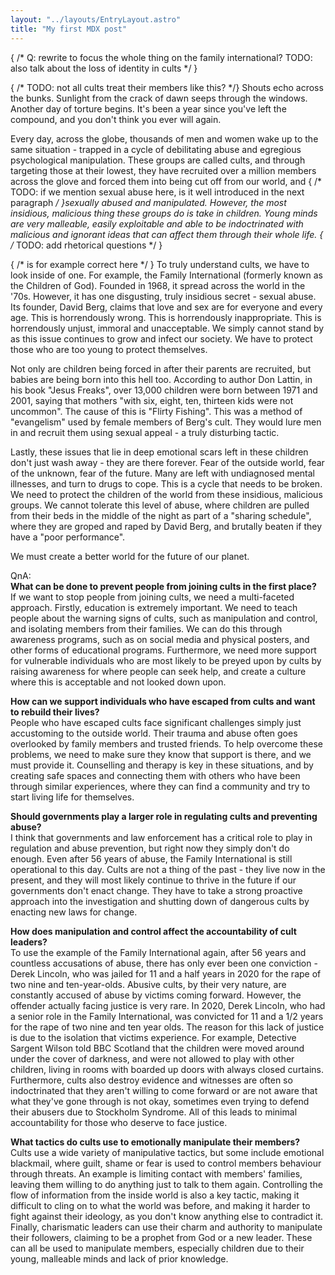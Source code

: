 ```yaml
---
layout: "../layouts/EntryLayout.astro"
title: "My first MDX post"
---
```

{ /* Q: rewrite to focus the whole thing on the family international? TODO: also talk about the loss of identity in cults */ }

{ /* TODO: not all cults treat their members like this? */}
Shouts echo across the bunks. Sunlight from the crack of dawn seeps through the windows. Another day of torture begins. It's been a year since you've left the compound, and you don't think you ever will again. 

Every day, across the globe, thousands of men and women wake up to the same situation - trapped in a cycle of debilitating abuse and egregious psychological manipulation. These groups are called cults, and through targeting those at their lowest, they have recruited over a million members across the glove and forced them into being cut off from our world, and { /* TODO: if we mention sexual abuse here, is it well introduced in the next paragraph */ }sexually abused and manipulated.  However, the most insidious, malicious thing these groups do is take in children. Young minds are very malleable, easily exploitable and able to be indoctrinated with malicious and ignorant ideas that can affect them through their whole life. 
{ /* TODO: add rhetorical questions */ }

{ /* is for example correct here */ }
To truly understand cults, we have to look inside of one. For example, the Family International (formerly known as the Children of God). Founded in 1968, it spread across the world in the '70s. However, it has one disgusting, truly insidious secret - sexual abuse. Its founder, David Berg, claims that love and sex are for everyone and every age. This is horrendously wrong. This is horrendously inappropriate. This is horrendously unjust, immoral and unacceptable. We simply cannot stand by as this issue continues to grow and infect our society. We have to protect those who are too young to protect themselves. 

Not only are children being forced in after their parents are recruited, but babies are being born into this hell too. According to author Don Lattin, in his book "Jesus Freaks", over 13,000 children were born between 1971 and 2001, saying that mothers "with six, eight, ten, thirteen kids were not uncommon".  The cause of this is "Flirty Fishing". This was a method of "evangelism" used by female members of Berg's cult. They would lure men in and recruit them using sexual appeal - a truly disturbing tactic.

Lastly, these issues that lie in deep emotional scars left in these children don't just wash away - they are there forever. Fear of the outside world, fear of the unknown, fear of the future. Many are left with undiagnosed mental illnesses, and turn to drugs to cope. This is a cycle that needs to be broken. We need to protect the children of the world from these insidious, malicious groups. We cannot tolerate this level of abuse, where children are pulled from their beds in the middle of the night as part of a "sharing schedule", where they are groped and raped by David Berg, and brutally beaten if they have a "poor performance".

We must create a better world for the future of our planet.

QnA:<br />
**What can be done to prevent people from joining cults in the first place?**<br />
If we want to stop people from joining cults, we need a multi-faceted approach. Firstly, education is extremely important. We need to teach people about the warning signs of cults, such as manipulation and control, and isolating members from their families. We can do this through awareness programs, such as on social media and physical posters, and other forms of educational programs. Furthermore, we need more support for vulnerable individuals who are most likely to be preyed upon by cults by raising awareness for where people can seek help, and create a culture where this is acceptable and not looked down upon.

**How can we support individuals who have escaped from cults and want to rebuild their lives?**<br />
People who have escaped cults face significant challenges simply just accustoming to the outside world. Their trauma and abuse often goes overlooked by family members and trusted friends. To help overcome these problems, we need to make sure they know that support is there, and we must provide it. Counselling and therapy is key in these situations, and by creating safe spaces and connecting them with others who have been through similar experiences, where they can find a community and try to start living life for themselves.

**Should governments play a larger role in regulating cults and preventing abuse?**<br />
I think that governments and law enforcement has a critical role to play in regulation and abuse prevention, but right now they simply don't do enough. Even after 56 years of abuse, the Family International is still operational to this day. Cults are not a thing of the past - they live now in the present, and they will most likely continue to thrive in the future if our governments don't enact change. They have to take a strong proactive approach into the investigation and shutting down of dangerous cults by enacting new laws for change.

**How does manipulation and control affect the accountability of cult leaders?**<br />
To use the example of the Family International again, after 56 years and countless accusations of abuse, there has only ever been one conviction - Derek Lincoln, who was jailed for 11 and a half years in 2020 for the rape of two nine and ten-year-olds. Abusive cults, by their very nature, are constantly accused of abuse by victims coming forward. However, the offender actually facing justice is very rare. In 2020, Derek Lincoln, who had a senior role in the Family International, was convicted for 11 and a 1/2 years for the rape of two nine and ten year olds. The reason for this lack of justice is due to the isolation that victims experience. For example, Detective Sargent Wilson told BBC Scotland that the children were moved around under the cover of darkness, and were not allowed to play with other children, living in rooms with boarded up doors with always closed curtains. Furthermore, cults also destroy evidence and witnesses are often so indoctrinated that they aren't willing to come forward or are not aware that what they've gone through is not okay, sometimes even trying to defend their abusers due to Stockholm Syndrome. All of this leads to minimal accountability for those who deserve to face justice. 

**What tactics do cults use to emotionally manipulate their members?**<br />
Cults use a wide variety of manipulative tactics, but some include emotional blackmail, where guilt, shame or fear is used to control members behaviour through threats. An example is limiting contact with members' families, leaving them willing to do anything just to talk to them again. Controlling the flow of information from the inside world is also a key tactic, making it difficult to cling on to what the world was before, and making it harder to fight against their ideology, as you don't know anything else to contradict it. Finally, charismatic leaders can use their charm and authority to manipulate their followers, claiming to be a prophet from God or a new leader. These can all be used to manipulate members, especially children due to their young, malleable minds and lack of prior knowledge. 